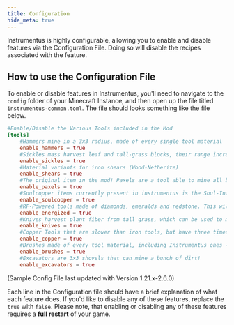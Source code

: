 ```yaml
---
title: Configuration
hide_meta: true
---
```


Instrumentus is highly configurable, allowing you to enable and disable features via the Configuration File. Doing so will disable the recipes associated with the feature.

## How to use the Configuration File

To enable or disable features in Instrumentus, you'll need to navigate to the `config` folder of your Minecraft Instance, and then open up the file titled `instrumentus-common.toml`. The file should looks something like the file below.

```toml
#Enable/Disable the Various Tools included in the Mod
[tools]
	#Hammers mine in a 3x3 radius, made of every single tool material
	enable_hammers = true
	#Sickles mass harvest leaf and tall-grass blocks, their range increases the higher the tool level
	enable_sickles = true
	#Material variants for iron shears (Wood-Netherite)
	enable_shears = true
	#The original item in the mod! Paxels are a tool able to mine all blocks that an Axe, Pickaxe and Shovel Can
	enable_paxels = true
	#Soulcopper items currently present in instrumentus is the Soul-Infused Pickaxe, which places light blocks on right click
	enable_soulcopper = true
	#RF-Powered tools made of diamonds, emeralds and redstone. This will also disable carbon rods.
	enable_energized = true
	#Knives harvest plant fiber from tall grass, which can be used to make string. Disables Knives as well as plant fiber.
	enable_knives = true
	#Copper Tools that are slower than iron tools, but have three times the durability
	enable_copper = true
	#Brushes made of every tool material, including Instrumentus ones - their speed stays the same, however they have different durabilities
	enable_brushes = true
	#Excavators are 3x3 shovels that can mine a bunch of dirt!
	enable_excavators = true
```
(Sample Config File last updated with Version 1.21.x-2.6.0)

Each line in the Configuration file should have a brief explanation of what each feature does. If you'd like to disable any of these features, replace the `true` with `false`. Please note, that enabling or disabling any of these features requires a **full restart** of your game.

